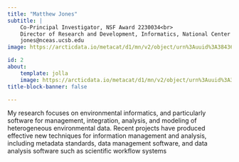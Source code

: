 ```yaml
---
title: "Matthew Jones"
subtitle: | 
    Co-Principal Investigator, NSF Award 2230034<br>
    Director of Research and Development, Informatics, National Center for Ecological Analysis & Synthesis, University of California, Santa Barbara<br>
    jones@nceas.ucsb.edu
image: https://arcticdata.io/metacat/d1/mn/v2/object/urn%3Auuid%3A38436d3b-ded8-4271-b7eb-f292f8094dad

id: 2
about:
    template: jolla
    image: https://arcticdata.io/metacat/d1/mn/v2/object/urn%3Auuid%3A38436d3b-ded8-4271-b7eb-f292f8094dad
title-block-banner: false

---
```


My research focuses on environmental informatics, and particularly software for management, integration, analysis, and modeling of heterogeneous environmental data. Recent projects have produced effective new techniques for information management and analysis, including metadata standards, data management software, and data analysis software such as scientific workflow systems